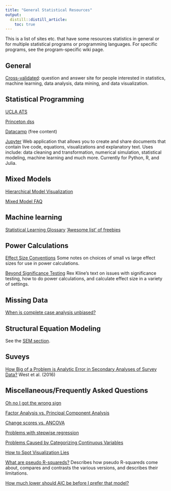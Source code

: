 ```yaml
---
title: "General Statistical Resources"
output:
  distill::distill_article:
    toc: true
---
```


This is a list of sites etc. that have some resources statistics in general or for multiple statistical programs or programming languages. For specific programs, see the program-specific wiki page.

## General

[Cross-validated](http://stats.stackexchange.com/): question and answer site for people interested in statistics, machine learning, data analysis, data mining, and data visualization.


## Statistical Programming

[UCLA ATS](http://www.ats.ucla.edu/stat/)

[Princeton dss](http://dss.princeton.edu/online_help/)

[Datacamp](https://www.datacamp.com/) (free content)

[Jupyter](http://jupyter.org/) Web application that allows you to create and share documents that contain live code, equations, visualizations and explanatory text. Uses include: data cleaning and transformation, numerical simulation, statistical modeling, machine learning and much more. Currently for Python, R, and Julia.


## Mixed Models

[Hierarchical Model Visualization](http://mfviz.com/hierarchical-models/)

[Mixed Model FAQ](https://bbolker.github.io/mixedmodels-misc/glmmFAQ.html)



## Machine learning

[Statistical Learning Glossary](http://alumni.media.mit.edu/~tpminka/statlearn/glossary/glossary.html)
['Awesome list' of freebies](https://github.com/josephmisiti/awesome-machine-learning/blob/master/books.md)



## Power Calculations

[Effect Size Conventions](http://core.ecu.edu/psyc/wuenschk/docs30/EffectSizeConventions.pdf) Some notes on choices of small vs large effect sizes for use in power calculations.

[Beyond Significance Testing](http://www.apa.org/pubs/books/4316151.aspx) Rex Kline's text on issues with significance testing, how to do power calculations, and calculate effect size in a variety of settings.


## Missing Data

[When is complete case analysis unbiased?](http://thestatsgeek.com/2013/07/06/when-is-complete-case-analysis-unbiased/)


## Structural Equation Modeling

See the [SEM section](sem.html).


## Suveys

[How Big of a Problem is Analytic Error in Secondary Analyses of Survey Data?](http://journals.plos.org/plosone/article?id=10.1371%2Fjournal.pone.0158120) West et al. (2016)


## Miscellaneous/Frequently Asked Questions

[Oh no I got the wrong sign](http://www.stat.columbia.edu/~gelman/stuff_for_blog/oh_no_I_got_the_wrong_sign.pdf)

[Factor Analysis vs. Principal Component Analysis](http://stats.stackexchange.com/questions/1576/what-are-the-differences-between-factor-analysis-and-principal-component-analysi)

[Change scores vs. ANCOVA](http://m-clark.github.io/docs/lord/)

[Problems with stepwise regression](http://www.stata.com/support/faqs/statistics/stepwise-regression-problems/)


[Problems Caused by Categorizing Continuous Variables](http://biostat.mc.vanderbilt.edu/wiki/Main/CatContinuous)

[How to Spot Visualization Lies](https://flowingdata.com/2017/02/09/how-to-spot-visualization-lies/)

[What are pseudo R-squareds?](https://stats.idre.ucla.edu/other/mult-pkg/faq/general/faq-what-are-pseudo-r-squareds/) Describes how pseudo R-squareds come about, compares and contrasts the various versions, and describes their limitations.

[How much lower should AIC be before I prefer that model?](https://stats.stackexchange.com/questions/232465/how-to-compare-models-on-the-basis-of-aic)